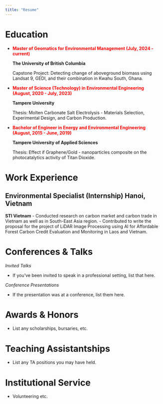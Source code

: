 ```yaml
---
title: "Resume"
---
```


# Education 

- <span style="color: red;"> **Master of Geomatics for Environmental Management (July, 2024 - current)**</span>
  
  **The University of British Columbia**
  
    Capstone Project: Detecting change of aboveground biomass using Landsat 9, GEDI, and their 
    combination in Kwahu South, Ghana.

- <span style="color: red;">**Master of Science (Technology) in Environmental Engineering (August, 2020 - July, 2023)**</span>
  
  **Tampere University**

    Thesis: Molten Carbonate Salt Electrolysis - Materials Selection, Experimental Design,
    and Carbon Production.

- <span style="color: red;">**Bachelor of Engineer in Energy and Environmental Engineering (August, 2015 - June, 2019)**</span>

  **Tampere University of Applied Sciences**
  
    Thesis: Effect if Graphene/Gold - nanoparticles composite on the photocatalytics 
    activity of Titan Dioxide.

# Work Experience
## Environmental Specialist (Internship)                      Hanoi, Vietnam
**STI Vietnam**
- Conducted research on carbon market and carbon trade in Vietnam as well as in South-East Asia region.
- Contributed to write the proposal for the project of LiDAR Image Processing using AI for Affordable Forest Carbon Credit Evaluation and Monitoring in Laos and Vietnam.





# Conferences & Talks

*Invited Talks*

-   If you've been invited to speak in a professional setting, list that here.

*Conference Presentations*

-   If the presentation was at a conference, list them here.

# Awards & Honors

-   List any scholarships, bursaries, etc.

# Teaching Assistantships

-   List any TA positions you may have held.

# Institutional Service

-   Volunteering etc.
